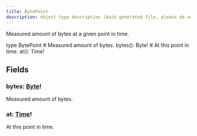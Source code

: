 ```yaml
---
title: BytePoint
description: object type description (Auto generated file, please do not modify)
---
```



Measured amount of bytes at a given point in time.

<GQLCodeSnippet>
<GQLLine><GQLKeyword>type</GQLKeyword> BytePoint <GQLOpen /></GQLLine>
<GQLLine> </GQLLine>
	<GQLLine><GQLTab /><GQLComment># Measured amount of bytes.</GQLComment></GQLLine>
	<GQLLine><GQLTab /><GQLName>bytes</GQLName>(): <GQLLink href="/ecdn-api-scalars/Byte">Byte</GQLLink><GQLOperator>!</GQLOperator></GQLLine>
<GQLLine> </GQLLine>
	<GQLLine><GQLTab /><GQLComment># At this point in time.</GQLComment></GQLLine>
	<GQLLine><GQLTab /><GQLName>at</GQLName>(): <GQLLink href="/ecdn-api-scalars/Time">Time</GQLLink><GQLOperator>!</GQLOperator></GQLLine>
<GQLLine> </GQLLine>
<GQLLine><GQLClose /></GQLLine>
</GQLCodeSnippet>


## Fields

### bytes: [Byte](/ecdn-api-scalars/Byte)!
Measured amount of bytes.


### at: [Time](/ecdn-api-scalars/Time)!
At this point in time.


